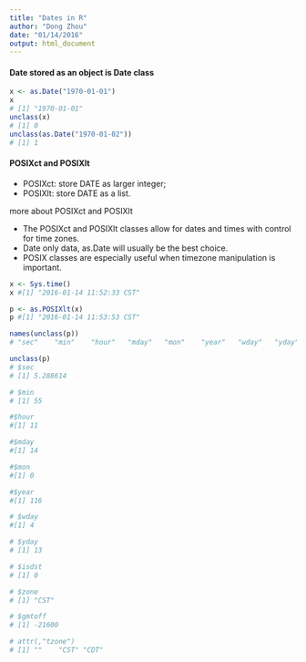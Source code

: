 ```yaml
---
title: "Dates in R"
author: "Dong Zhou"
date: "01/14/2016"
output: html_document
---
```


#### Date stored as an object is Date class

```R
x <- as.Date("1970-01-01")
x 
# [1] "1970-01-01"
unclass(x) 
# [1] 0
unclass(as.Date("1970-01-02"))
# [1] 1
```

#### POSIXct and POSIXlt

- POSIXct: store DATE as larger integer;
- POSIXlt: store DATE as a list. 

more about POSIXct and POSIXlt

- The POSIXct and POSIXlt classes allow for dates and times with control for time zones. 
- Date only data, as.Date will usually be the best choice.
- POSIX classes are especially useful when timezone manipulation is important.


```R
x <- Sys.time()
x #[1] "2016-01-14 11:52:33 CST"

p <- as.POSIXlt(x)
p #[1] "2016-01-14 11:53:53 CST"

names(unclass(p))
# "sec"    "min"    "hour"   "mday"   "mon"    "year"   "wday"   "yday"   "isdst"  "zone"  "gmtoff

unclass(p)
# $sec
# [1] 5.288614

# $min
# [1] 55

#$hour
#[1] 11

#$mday
#[1] 14

#$mon
#[1] 0

#$year
#[1] 116

# $wday
#[1] 4

# $yday
# [1] 13

# $isdst
# [1] 0

# $zone
# [1] "CST"

# $gmtoff
# [1] -21600

# attr(,"tzone")
# [1] ""    "CST" "CDT"
```